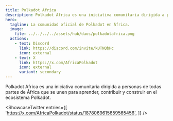 ```yaml
---
title: Polkadot Africa
description: Polkadot Africa es una iniciativa comunitaria dirigida a personas de todas partes de África que se unen para aprender, contribuir y construir en el ecosistema Polkadot.
hero:
  tagline: La comunidad oficial de Polkadot en África.
  image: 
    file: ../../../../assets/hub/daos/polkadotafrica.png
  actions:
    - text: Discord
      link: https://discord.com/invite/kUTNQbHc
      icon: external
    - text: X
      link: https://x.com/AfricaPolkadot
      icon: external
      variant: secondary
---
```



Polkadot Africa es una iniciativa comunitaria dirigida a personas de todas partes de África que se unen para aprender, contribuir y construir en el ecosistema Polkadot.

<ShowcaseTwitter
  entries={[
    'https://x.com/AfricaPolkadot/status/1878069615659565456',
  ]}
/>

 <script async src="https://platform.twitter.com/widgets.js" charset="utf-8"></script>
